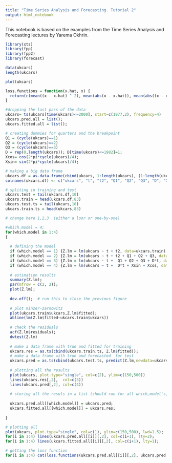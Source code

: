 ```yaml
---
title: "Time Series Analysis and Forecasting. Tutorial 2"
output: html_notebook
---
```


This notebook is based on the examples from the Time Series Analysis and Forecasting lectures by Yarema Okhrin.

```r
library(xts)
library(fpp)
library(fpp2)
library(forecast)
```

```r
data(ukcars)
length(ukcars)
```

```r
plot(ukcars)
```

```r
loss.functions = function(x.hat, x) {
  return(c(mean((x - x.hat) ^ 2), mean(abs(x - x.hat)), mean(abs((x - x.hat) / x))));
}
```

```r
#dropping the last pass of the data
ukcars= ts(ukcars[time(ukcars)<=2000], start=c(1977,2), frequency=4)
ukcars.pred.all = list();
ukcars.fitted.all = list();
```

```r
# creating dummies for quarters and the breakpoint
Q1 = (cycle(ukcars)==1)
Q2 = (cycle(ukcars)==2)
Q3 = (cycle(ukcars)==3)
D = rep(0,length(ukcars)); D[time(ukcars)<=1982]=1;
Xcos= cos(2*pi*cycle(ukcars)/4);
Xsin= sin(2*pi*cycle(ukcars)/4);
```

```r
# making a big data frame
ukcars.df = as.data.frame(cbind(ukcars, 1:length(ukcars), (1:length(ukcars))^2, as.numeric(Q1), as.numeric(Q2), as.numeric(Q3), D, Xcos, Xsin));
colnames(ukcars.df) <- c("ukcars", "t", "t2", "Q1", "Q2", "Q3", "D", "Xcos", "Xsin");
```

```r
# spliting in training and test
ukcars.test = tail(ukcars.df,10)
ukcars.train = head(ukcars.df,83)
ukcars.test.ts = tail(ukcars,10)
ukcars.train.ts = head(ukcars,83)
```

```r
# change here 1,2,3  (either a loor or one-by-one)

#which.model = 4;
for(which.model in 1:4)
{
  
  # defining the model
  if (which.model == 1) {Z.lm = lm(ukcars ~ t + t2, data=ukcars.train);}
  if (which.model == 2) {Z.lm = lm(ukcars ~ t + t2 + Q1 + Q2 + Q3, data=ukcars.train);}
  if (which.model == 3) {Z.lm = lm(ukcars ~ t +  Q1 + Q2 + Q3 + D*t, data=ukcars.train);}
  if (which.model == 4) {Z.lm = lm(ukcars ~ t +  D*t + Xsin + Xcos, data=ukcars.train);}
  
  # estimation results
  summary(Z.lm);
  par(mfrow = c(2, 2));
  plot(Z.lm);
  
  dev.off();  # run this to close the previous figure
  
  # plot minzer-zarnowitz
  plot(ukcars.train$ukcars,Z.lm$fitted);
  abline(lm(Z.lm$fitted~ukcars.train$ukcars))
  
  # check the residuals
  acf(Z.lm$residuals);
  dwtest(Z.lm)
  
  # make a data frame with true and fitted for training
  ukcars.res = as.ts(cbind(ukcars.train.ts, Z.lm$fitted));
  # make a data frame with true and forecasted  for test
  ukcars.pred = as.ts(cbind(ukcars.test.ts, predict(Z.lm,newdata=ukcars.test)));
  
  # plotting all the results
  plot(ukcars, plot.type="single", col=c(2), ylim=c(150,500))
  lines(ukcars.res[,2],  col=c(3))
  lines(ukcars.pred[,2], col=c(4))
  
  # storing all the resuls in a list (should run for all which,model's, one-by-one)
  
  ukcars.pred.all[[which.model]] = ukcars.pred;
  ukcars.fitted.all[[which.model]] = ukcars.res;
  
}
```

```r
# plotting all
plot(ukcars, plot.type="single", col=c(1), ylim=c(150,500), lwd=1.5);
for(i in 1:4) lines(ukcars.pred.all[[i]][,2], col=c(i+1), lty=2);
for(i in 1:4) lines(ukcars.fitted.all[[i]][,2], col=c(i+1), lty=1);
```

```r
# getting the loss function
for(i in 1:4) cat(loss.functions(ukcars.pred.all[[i]][,2], ukcars.pred.all[[i]][,1]), "\n");
```
